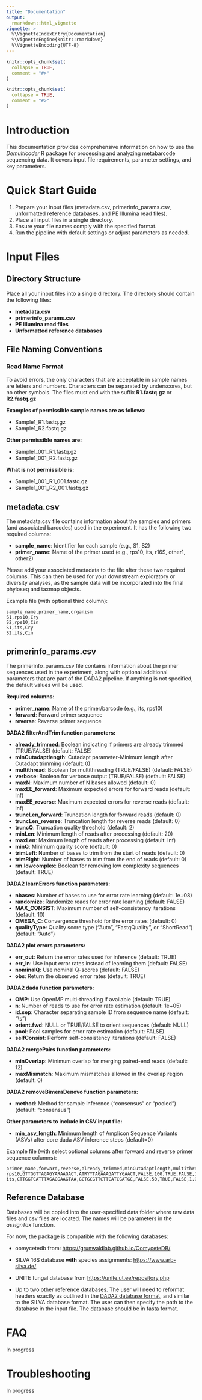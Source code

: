 ```yaml
---
title: "Documentation"
output: 
  rmarkdown::html_vignette
vignette: >
  %\VignetteIndexEntry{Documentation}
  %\VignetteEngine{knitr::rmarkdown}
  %\VignetteEncoding{UTF-8}
---
```


```r
knitr::opts_chunk$set(
  collapse = TRUE,
  comment = "#>"
)
```

```r
knitr::opts_chunk$set(
  collapse = TRUE,
  comment = "#>"
)
```

# Introduction

This documentation provides comprehensive information on how to use the *Demulticoder* R package for processing and analyzing metabarcode sequencing data. It covers input file requirements, parameter settings, and key parameters.  

# Quick Start Guide

1. Prepare your input files (metadata.csv, primerinfo_params.csv, unformatted reference databases, and PE Illumina read files).
2. Place all input files in a single directory.
3. Ensure your file names comply with the specified format.
4. Run the pipeline with default settings or adjust parameters as needed.

# Input Files

## Directory Structure

Place all your input files into a single directory. The directory should contain the following files:

* **metadata.csv**
* **primerinfo_params.csv**
* **PE Illumina read files**
* **Unformatted reference databases**

## File Naming Conventions

### Read Name Format

To avoid errors, the only characters that are acceptable in sample names are letters and numbers. Characters can be separated by underscores, but no other symbols. The files must end with the suffix **R1.fastq.gz** or **R2.fastq.gz**

**Examples of permissible sample names are as follows:**

* Sample1_R1.fastq.gz
* Sample1_R2.fastq.gz

**Other permissible names are:**

* Sample1_001_R1.fastq.gz
* Sample1_001_R2.fastq.gz

**What is not permissible is:**

* Sample1_001_R1_001.fastq.gz
* Sample1_001_R2_001.fastq.gz

## metadata.csv

The metadata.csv file contains information about the samples and primers (and associated barcodes) used in the experiment. It has the following two required columns:

* **sample_name**: Identifier for each sample (e.g., S1, S2)
* **primer_name**: Name of the primer used (e.g., rps10, its, r16S, other1, other2)

Please add your associated metadata to the file after these two required columns. This can then be used for your downstream exploratory or diversity analyses, as the sample data will be incorporated into the final phyloseq and taxmap objects.

Example file (with optional third column):

```csv
sample_name,primer_name,organism
S1,rps10,Cry
S2,rps10,Cin
S1,its,Cry
S2,its,Cin
```

## primerinfo_params.csv

The primerinfo_params.csv file contains information about the primer sequences used in the experiment, along with optional additional parameters that are part of the DADA2 pipeline. If anything is not specified, the default values will be used.  

**Required columns:**  

* **primer_name**: Name of the primer/barcode (e.g., its, rps10)
* **forward**: Forward primer sequence
* **reverse**: Reverse primer sequence

**DADA2 filterAndTrim function parameters:**  

* **already_trimmed**: Boolean indicating if primers are already trimmed (TRUE/FALSE) (default: FALSE)
* **minCutadaptlength**: Cutadapt parameter-Minimum length after Cutadapt trimming (default: 0)
* **multithread**: Boolean for multithreading (TRUE/FALSE) (default: FALSE)
* **verbose**: Boolean for verbose output (TRUE/FALSE) (default: FALSE)
* **maxN**: Maximum number of N bases allowed (default: 0)
* **maxEE_forward**: Maximum expected errors for forward reads (default: Inf)
* **maxEE_reverse**: Maximum expected errors for reverse reads (default: Inf)
* **truncLen_forward**: Truncation length for forward reads (default: 0)
* **truncLen_reverse**: Truncation length for reverse reads (default: 0)
* **truncQ**: Truncation quality threshold (default: 2)
* **minLen**: Minimum length of reads after processing (default: 20)
* **maxLen**: Maximum length of reads after processing (default: Inf)
* **minQ**: Minimum quality score (default: 0)
* **trimLeft**: Number of bases to trim from the start of reads (default: 0)
* **trimRight**: Number of bases to trim from the end of reads (default: 0)
* **rm.lowcomplex**: Boolean for removing low complexity sequences (default: TRUE)

**DADA2 learnErrors function parameters:**  

* **nbases**: Number of bases to use for error rate learning (default: 1e+08)
* **randomize**: Randomize reads for error rate learning (default: FALSE)
* **MAX_CONSIST**: Maximum number of self-consistency iterations (default: 10)
* **OMEGA_C**: Convergence threshold for the error rates (default: 0)
* **qualityType**: Quality score type ("Auto", "FastqQuality", or "ShortRead") (default: "Auto")

**DADA2 plot errors parameters:**  

* **err_out**: Return the error rates used for inference (default: TRUE)
* **err_in**: Use input error rates instead of learning them (default: FALSE)
* **nominalQ**: Use nominal Q-scores (default: FALSE)
* **obs**: Return the observed error rates (default: TRUE)

**DADA2 dada function parameters:**  

* **OMP**: Use OpenMP multi-threading if available (default: TRUE)
* **n**: Number of reads to use for error rate estimation (default: 1e+05)
* **id.sep**: Character separating sample ID from sequence name (default: "\\s")
* **orient.fwd**: NULL or TRUE/FALSE to orient sequences (default: NULL)
* **pool**: Pool samples for error rate estimation (default: FALSE)
* **selfConsist**: Perform self-consistency iterations (default: FALSE)

**DADA2 mergePairs function parameters:**  

* **minOverlap**: Minimum overlap for merging paired-end reads (default: 12)
* **maxMismatch**: Maximum mismatches allowed in the overlap region (default: 0)

**DADA2 removeBimeraDenovo function parameters:**  

* **method**: Method for sample inference ("consensus" or "pooled") (default: "consensus")

**Other parameters to include in CSV input file:**  

* **min_asv_length**: Minimum length of Amplicon Sequence Variants (ASVs) after core dada ASV inference steps (default=0)

Example file (with select optional columns after forward and reverse primer sequence columns):
```csv
primer_name,forward,reverse,already_trimmed,minCutadaptlength,multithread,verbose,maxN,maxEE_forward,maxEE_reverse,truncLen_forward,truncLen_reverse,truncQ,minLen,maxLen,minQ,trimLeft,trimRight,rm.lowcomplex,minOverlap,maxMismatch,min_asv_length
rps10,GTTGGTTAGAGYARAAGACT,ATRYYTAGAAAGAYTYGAACT,FALSE,100,TRUE,FALSE,1.00E+05,5,5,0,0,5,150,Inf,0,0,0,0,15,0,50
its,CTTGGTCATTTAGAGGAAGTAA,GCTGCGTTCTTCATCGATGC,FALSE,50,TRUE,FALSE,1.00E+05,5,5,0,0,5,50,Inf,0,0,0,0,15,0,50
```

## Reference Database   

Databases will be copied into the user-specified data folder where raw data files and csv files are located. The names will be parameters in the *assignTax* function.  

For now, the package is compatible with the following databases:

* oomycetedb from: [https://grunwaldlab.github.io/OomyceteDB/](https://grunwaldlab.github.io/OomyceteDB/)

* SILVA 16S database **with** species assignments: [https://www.arb-silva.de/](https://www.arb-silva.de/)

* UNITE fungal database from [https://unite.ut.ee/repository.php](https://unite.ut.ee/repository.php)

* Up to two other reference databases. The user will need to reformat headers exactly as outlined in the [DADA2 database format ](https://benjjneb.github.io/dada2/training.html), and similar to the SILVA database format. The user can then specify the path to the database in the input file. The database should be in fasta format.


# FAQ

In progress

# Troubleshooting

In progress